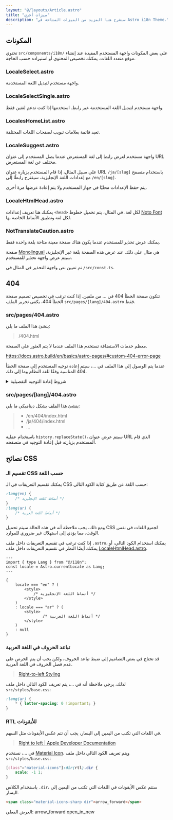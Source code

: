 ```yaml
---
layout: "@/layouts/Article.astro"
title: "ميزات أخرى"
description: "سنشرح هنا المزيد من الميزات المتاحة في Astro i18n Theme."
---
```


<PageHeadline title={frontmatter.title} />



## المكونات

تحتوي `src/components/i18n/` على بعض المكونات واجهة المستخدم المفيدة عند إنشاء موقع متعدد اللغات. يمكنك تخصيص المحتوى أو استيراده حسب الحاجة.

### LocaleSelect.astro
واجهة مستخدم لتبديل اللغة المستخدمة.

### LocaleSelectSingle.astro
واجهة مستخدم لتبديل اللغة المستخدمة عبر رابط. استخدمها إذا كنت تدعم لغتين فقط.

### LocalesHomeList.astro
تعيد قائمة بعلامات تبويب لصفحات اللغات المختلفة.

### LocaleSuggest.astro
واجهة مستخدم لعرض رابط إلى لغة المستعرض عندما يصل المستخدم إلى عنوان URL مختلف عن لغة المستعرض.

على سبيل المثال، إذا قام المستخدم بزيارة عنوان URL `/ja/[slug]` باستخدام متصفح مع إعدادات اللغة الإنجليزية، سيقترح رابطًا إلى `/en/[slug]`.

يتم حفظ الإعدادات محليًا في جهاز المستخدم ولا يتم إعادة عرضها مرة أخرى.

### LocaleHtmlHead.astro
يمكنك هنا تعريف إعدادات `<head>` لكل لغة. في المثال، يتم تحميل خطوط [Noto Font](https://fonts.google.com/noto/) لكل لغة وتطبيق الأنماط الخاصة بها.

### NotTranslateCaution.astro
يمكنك عرض تحذير للمستخدم عندما يكون هناك صفحة معينة متاحة بلغة واحدة فقط.

صفحة [Monolingual](/monolingual/) هي مثال على ذلك. عند عرض هذه الصفحة بلغة غير الإنجليزية، سيتم عرض واجهة تحذير للمستخدم.

تم تعيين نص واجهة التحذير في المثال في `/src/const.ts`.

## 404

تتكون صفحة الخطأ 404 في ... من ملفين. إذا كنت ترغب في تخصيص تصميم صفحة الخطأ 404، يكفي تحرير الملف `src/pages/[lang]/404.astro` فقط.

### src/pages/404.astro

ينشئ هذا الملف ما يلي:

> /404.html

معظم خدمات الاستضافة تستخدم هذا الملف عندما لا يتم العثور على الصفحة.

https://docs.astro.build/en/basics/astro-pages/#custom-404-error-page

عندما يتم الوصول إلى هذا الملف في ...، سيتم إعادة توجيه المستخدم إلى صفحة الخطأ 404 المناسبة وفقًا للغة النظام وما إلى ذلك.

<details>
    <summary>شروط إعادة التوجيه التفصيلية</summary>
    سيتم إجراء إعادة التوجيه وفقًا للشروط التالية. يرجى الاطلاع على [الشيفرة المصدرية](https://github.com/psephopaiktes/astro-i18n-starter/blob/main/src/pages/404.astro#L25) لمزيد من التفاصيل.

    1. إذا كان عنوان URL يحتوي على `lang` مثل `/ja/...`
    2. إذا كان `localStorage.selectedLang` يحتوي على `lang`
        * يتم حفظ `localStorage.selectedLang` عندما يقوم المستخدم بتحديد اللغة في واجهة المستخدم.
    3. إذا كانت صفحة الرابط الأصلية تحتوي على `lang` مثل `/ja/...`
</details>

### src/pages/[lang]/404.astro

ينشئ هذا الملف بشكل ديناميكي ما يلي:

> * /en/404/index.html
> * /ja/404/index.html
> * ...

باستخدام عملية `history.replaceState()`، سيتم عرض عنوان URL الذي قام المستخدم بزيارته قبل إعادة التوجيه في متصفحه.


## نصائح CSS

### تقسيم الـ CSS حسب اللغة

يمكنك تقسيم التعريفات في الـ CSS حسب اللغة عن طريق كتابة الكود التالي:

```css
:lang(en) {
    /* أنماط اللغة الإنجليزية */
}
:lang(ar) {
    /* أنماط اللغة العربية */
}
```

ومع ذلك، يجب ملاحظة أنه في هذه الحالة سيتم تحميل CSS لجميع اللغات في نفس الوقت، مما يؤدي إلى استهلاك غير ضروري للموارد.

إذا كنت ترغب في تقسيم التعريفات داخل ملف `.astro`، يمكنك استخدام الكود التالي، أو يمكنك أيضًا النظر في تقسيم التعريفات داخل ملف [LocaleHtmlHead.astro](#localehtmlheadastro).

```astro
---
import { type Lang } from "@/i18n";
const locale = Astro.currentLocale as Lang;
---

{
    locale === "en" ? (
        <style>
            /* أنماط اللغة الإنجليزية */
        </style>
    )
    : locale === "ar" ? (
        <style>
                /* أنماط اللغة العربية */
        </style>
    )
    : null
}
```


### تباعد الحروف في اللغة العربية

قد تحتاج في بعض التصاميم إلى ضبط تباعد الحروف، ولكن يجب أن يتم الحرص على عدم فصل الحروف في اللغة العربية.

> [Right-to-left Styling](https://rtlstyling.com/posts/rtl-styling#1.-letter-spacing)

لذلك، يرجى ملاحظة أنه في ...، يتم تعريف الكود التالي داخل ملف `src/styles/base.css`:

```css
:lang(ar) {
    * { letter-spacing: 0 !important; }
}
```


### RTL للأيقونات

في اللغات التي تكتب من اليمين إلى اليسار، يجب أن تتم عكس الأيقونات مثل السهم.

> [Right to left | Apple Developer Documentation](https://developer.apple.com/design/human-interface-guidelines/right-to-left#Interface-icons)

في ...، نستخدم [Material Icon](https://fonts.google.com/icons)، ويتم تعريف الكود التالي داخل ملف `src/styles/base.css`:

```css
[class^="material-icons"]:dir(rtl).dir {
    scale: -1 1;
}
```

باستخدام الكلاس `.dir`، ستتم عكس الأيقونات في اللغات التي تكتب من اليمين إلى اليسار.

```html
<span class="material-icons-sharp dir">arrow_forward</span>
```

العرض الفعلي:
<span class="material-icons-sharp dir">arrow_forward</span>
<span class="material-icons-sharp dir">open_in_new</span>
